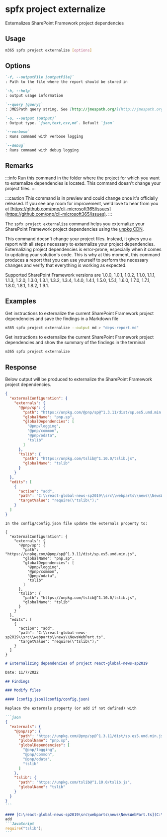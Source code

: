 
# spfx project externalize

Externalizes SharePoint Framework project dependencies

## Usage

```sh
m365 spfx project externalize [options]
```

## Options

```md defintion-list
`-f, --outputFile [outputFile]`
: Path to the file where the report should be stored in

`-h, --help`
: output usage information

`--query [query]`
: JMESPath query string. See [http://jmespath.org/](http://jmespath.org/) for more information and examples

`-o, --output [output]`
: Output type. `json,text,csv,md`. Default `json`

`--verbose`
: Runs command with verbose logging

`--debug`
: Runs command with debug logging
```

## Remarks

:::info
Run this command in the folder where the project for which you want to externalize dependencies is located. This command doesn't change your project files.
:::
    
:::caution
This command is in preview and could change once it's officially released. If you see any room for improvement, we'd love to hear from you at [https://github.com/pnp/cli-microsoft365/issues](https://github.com/pnp/cli-microsoft365/issues).
:::

The `spfx project externalize` command helps you externalize your SharePoint Framework project dependencies using the [unpkg CDN](https://unpkg.com/).

This command doesn't change your project files. Instead, it gives you a report with all steps necessary to externalize your project dependencies. Externalizing project dependencies is error-prone, especially when it comes to updating your solution's code. This is why at this moment, this command produces a report that you can use yourself to perform the necessary changes and verify that everything is working as expected.

Supported SharePoint Framework versions are 1.0.0, 1.0.1, 1.0.2, 1.1.0, 1.1.1, 1.1.3, 1.2.0, 1.3.0, 1.3.1, 1.3.2, 1.3.4, 1.4.0, 1.4.1, 1.5.0, 1.5.1, 1.6.0, 1.7.0, 1.7.1, 1.8.0, 1.8.1, 1.8.2, 1.9.1.

## Examples

Get instructions to externalize the current SharePoint Framework project dependencies and save the findings in a Markdown file

```sh
m365 spfx project externalize --output md > "deps-report.md"
```

Get instructions to externalize the current SharePoint Framework project dependencies and show the summary of the findings in the terminal

```sh
m365 spfx project externalize
```

## Response

Below output will be produced to externalize the SharePoint Framework project dependencies.

<Tabs>
  <TabItem value="JSON">

  ```json
  {
    "externalConfiguration": {
      "externals": {
        "@pnp/sp": {
          "path": "https://unpkg.com/@pnp/sp@^1.3.11/dist/sp.es5.umd.min.js",
          "globalName": "pnp.sp",
          "globalDependencies": [
            "@pnp/logging",
            "@pnp/common",
            "@pnp/odata",
            "tslib"
          ]
        },
        "tslib": {
          "path": "https://unpkg.com/tslib@^1.10.0/tslib.js",
          "globalName": "tslib"
        }
      }
    },
    "edits": [
      {
        "action": "add",
        "path": "C:\\react-global-news-sp2019\\src\\webparts\\news\\NewsWebPart.ts",
        "targetValue": "require(\"tslib\");"
      }
    ]
  }
  ```

  </TabItem>
</Tabs>


<Tabs>
  <TabItem value="Text">

  ```text
  In the config/config.json file update the externals property to:

  {
    "externalConfiguration": {
      "externals": {
        "@pnp/sp": {
          "path": "https://unpkg.com/@pnp/sp@^1.3.11/dist/sp.es5.umd.min.js",
          "globalName": "pnp.sp",
          "globalDependencies": [
            "@pnp/logging",
            "@pnp/common",
            "@pnp/odata",
            "tslib"
          ]
        },
        "tslib": {
          "path": "https://unpkg.com/tslib@^1.10.0/tslib.js",
          "globalName": "tslib"
        }
      }
    },
    "edits": [
      {
        "action": "add",
        "path": "C:\\react-global-news-sp2019\\src\\webparts\\news\\NewsWebPart.ts",
        "targetValue": "require(\"tslib\");"
      }
    ]
  }
  ```

  </TabItem>
  <TabItem value="Markdown">

  ````md
  # Externalizing dependencies of project react-global-news-sp2019

  Date: 11/7/2022

  ## Findings

  ### Modify files

  #### [config.json](config/config.json)

  Replace the externals property (or add if not defined) with
  
  ```json
  {
    "externals": {
      "@pnp/sp": {
        "path": "https://unpkg.com/@pnp/sp@^1.3.11/dist/sp.es5.umd.min.js",
        "globalName": "pnp.sp",
        "globalDependencies": [
          "@pnp/logging",
          "@pnp/common",
          "@pnp/odata",
          "tslib"
        ]
      },
      "tslib": {
        "path": "https://unpkg.com/tslib@^1.10.0/tslib.js",
        "globalName": "tslib"
      }
    }
  }
  ```

  #### [C:\react-global-news-sp2019\src\webparts\news\NewsWebPart.ts](C:\react-global-news-sp2019\src\webparts\news\NewsWebPart.ts)
  add
  ```JavaScript
  require("tslib");
  ```
  ````

  </TabItem>
</Tabs>
